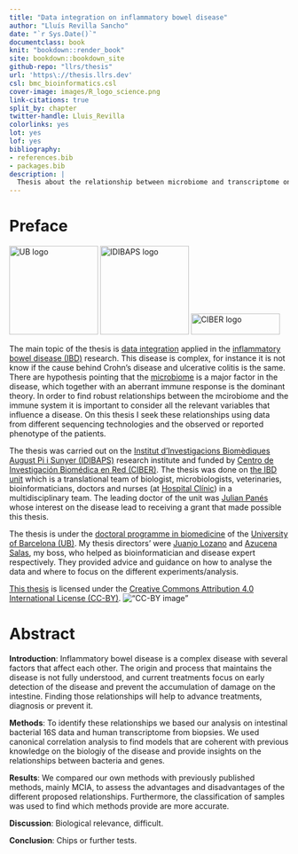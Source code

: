 ```yaml
---
title: "Data integration on inflammatory bowel disease"
author: "Lluís Revilla Sancho"
date: "`r Sys.Date()`"
documentclass: book
knit: "bookdown::render_book"
site: bookdown::bookdown_site
github-repo: "llrs/thesis"
url: 'https\://thesis.llrs.dev'
csl: bmc_bioinformatics.csl
cover-image: images/R_logo_science.png
link-citations: true
split_by: chapter
twitter-handle: Lluis_Revilla
colorlinks: yes
lot: yes
lof: yes
bibliography:
- references.bib
- packages.bib
description: |
  Thesis about the relationship between microbiome and transcriptome on the gastrointestinal tract on patients with IBD and some controls to discover key differences on this relationship.
---
```


# Preface {.unnumbered}

![UB logo](images/ub_logo.png "University where I defend the thesis"){width="160"} ![IDIBAPS logo](images/idibaps_logo.png "Research center"){width="160"} ![CIBER logo](images/logo_ciber.png "Hiring institution"){width="160" height="38"}

The main topic of the thesis is [data integration](https://en.wikipedia.org/wiki/Data_integration "Wikipedia page of integration") applied in the [inflammatory bowel disease (IBD)](https://en.wikipedia.org/wiki/Inflammatory_bowel_disease) research.
This disease is complex, for instance it is not know if the cause behind Crohn's disease and ulcerative colitis is the same.
There are hypothesis pointing that the [microbiome](https://en.wikipedia.org/wiki/Microbiota) is a major factor in the disease, which together with an aberrant immune response is the dominant theory.
In order to find robust relationships between the mcirobiome and the immune system it is important to consider all the relevant variables that influence a disease.
On this thesis I seek these relationships using data from different sequencing technologies and the observed or reported phenotype of the patients.

The thesis was carried out on the [Institut d'Investigacions Biomèdiques August Pi i Sunyer (IDIBAPS)](http://www.idibaps.org/ "IDIBAPS website") research institute and funded by [Centro de Investigación Biomédica en Red (CIBER)](https://www.ciberehd.org/ "CIBER website").
The thesis was done on [the IBD unit](https://www.ibd-bcn.org/ "Group's website") which is a translational team of biologist, microbiologists, veterinaries, bioinformaticians, doctors and nurses (at [Hospital Clínic](https://www.clinicbarcelona.org/en "Hospital Clínic")) in a multidisciplinary team.
The leading doctor of the unit was [Julian Panés](https://orcid.org/0000-0002-4971-6902 "Julià website") whose interest on the disease lead to receiving a grant that made possible this thesis.

The thesis is under the [doctoral programme in biomedicine](http://www.ub.edu/doctorat_biomedicina/eng/index.htm "Doctoral program's website") of the [University of Barcelona (UB)](https://www.ub.edu/web/portal/en/ "UB website").
My thesis directors' were [Juanjo Lozano](https://orcid.org/0000-0001-7613-3908 "Juanjo's ORCID") and [Azucena Salas](https://orcid.org/0000-0003-4572-2907 "Azu's ORCID"), my boss, who helped as bioinformatician and disease expert respectively.
They provided advice and guidance on how to analyse the data and where to focus on the different experiments/analysis.

[This thesis](https://thesis.llrs.dev) is licensed under the [Creative Commons Attribution 4.0 International License (CC-BY)](https://creativecommons.org/licenses/by/4.0/ "License summary link").
!["CC-BY image"](images/by.png "CC-BY image of creative commons")

# Abstract {.unnumbered}

**Introduction**: Inflammatory bowel disease is a complex disease with several factors that affect each other. 
The origin and process that maintains the disease is not fully understood, and current treatments focus on early detection of the disease and prevent the accumulation of damage on the intestine. 
Finding those relationships will help to advance treatments, diagnosis or prevent it. 

**Methods**: To identify these relationships we based our analysis on intestinal bacterial 16S data and human transcriptome from biopsies. 
We used canonical correlation analysis to find models that are coherent with previous knowledge on the biologiy of the disease and provide insights on the relationships between bacteria and genes. 

**Results**: We compared our own methods with previously published methods, mainly MCIA, to assess the advantages and disadvantages of the different proposed relationships. 
Furthermore, the classification of samples was used to find which methods provide are more accurate. 

**Discussion**: Biological relevance, difficult.

**Conclusion**: Chips or further tests.
